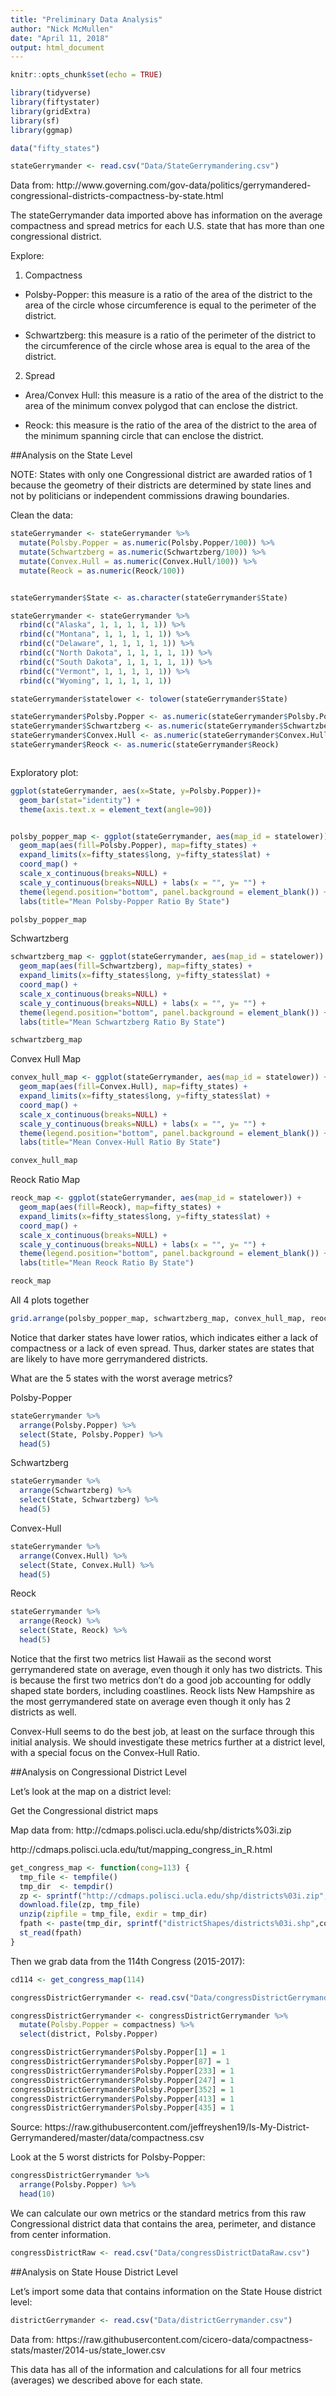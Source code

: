 ```yaml
---
title: "Preliminary Data Analysis"
author: "Nick McMullen"
date: "April 11, 2018"
output: html_document
---
```


```r
knitr::opts_chunk$set(echo = TRUE)
```

```r

library(tidyverse)
library(fiftystater)
library(gridExtra)
library(sf)
library(ggmap)

data("fifty_states")

stateGerrymander <- read.csv("Data/StateGerrymandering.csv")

```

Data from: http://www.governing.com/gov-data/politics/gerrymandered-congressional-districts-compactness-by-state.html

The stateGerrymander data imported above has information on the average compactness and spread metrics for each U.S. state that has more than one congressional district. 


Explore:

1. Compactness

- Polsby-Popper: this measure is a ratio of the area of the district to the area of the circle whose circumference is equal to the perimeter of the district. 


- Schwartzberg: this measure is a ratio of the perimeter of the district to the circumference of the circle whose area is equal to the area of the district. 

2. Spread

- Area/Convex Hull: this measure is a ratio of the area of the district to the area of the minimum convex polygod that can enclose the district.

- Reock: this measure is the ratio of the area of the district to the area of the minimum spanning circle that can enclose the district. 


##Analysis on the State Level 

NOTE: States with only one Congressional district are awarded ratios of 1 because the geometry of their districts are determined by state lines and not by politicians or independent commissions drawing boundaries. 

Clean the data:

```r

stateGerrymander <- stateGerrymander %>%
  mutate(Polsby.Popper = as.numeric(Polsby.Popper/100)) %>%
  mutate(Schwartzberg = as.numeric(Schwartzberg/100)) %>%
  mutate(Convex.Hull = as.numeric(Convex.Hull/100)) %>%
  mutate(Reock = as.numeric(Reock/100)) 


stateGerrymander$State <- as.character(stateGerrymander$State)

stateGerrymander <- stateGerrymander %>%
  rbind(c("Alaska", 1, 1, 1, 1, 1)) %>%
  rbind(c("Montana", 1, 1, 1, 1, 1)) %>%
  rbind(c("Delaware", 1, 1, 1, 1, 1)) %>%
  rbind(c("North Dakota", 1, 1, 1, 1, 1)) %>%
  rbind(c("South Dakota", 1, 1, 1, 1, 1)) %>%
  rbind(c("Vermont", 1, 1, 1, 1, 1)) %>%
  rbind(c("Wyoming", 1, 1, 1, 1, 1)) 

stateGerrymander$statelower <- tolower(stateGerrymander$State)

stateGerrymander$Polsby.Popper <- as.numeric(stateGerrymander$Polsby.Popper)
stateGerrymander$Schwartzberg <- as.numeric(stateGerrymander$Schwartzberg)
stateGerrymander$Convex.Hull <- as.numeric(stateGerrymander$Convex.Hull)
stateGerrymander$Reock <- as.numeric(stateGerrymander$Reock)



```


Exploratory plot:

```r

ggplot(stateGerrymander, aes(x=State, y=Polsby.Popper))+ 
  geom_bar(stat="identity") + 
  theme(axis.text.x = element_text(angle=90))


polsby_popper_map <- ggplot(stateGerrymander, aes(map_id = statelower)) + 
  geom_map(aes(fill=Polsby.Popper), map=fifty_states) + 
  expand_limits(x=fifty_states$long, y=fifty_states$lat) + 
  coord_map() + 
  scale_x_continuous(breaks=NULL) + 
  scale_y_continuous(breaks=NULL) + labs(x = "", y= "") + 
  theme(legend.position="bottom", panel.background = element_blank()) + 
  labs(title="Mean Polsby-Popper Ratio By State")

polsby_popper_map


```


Schwartzberg

```r

schwartzberg_map <- ggplot(stateGerrymander, aes(map_id = statelower)) + 
  geom_map(aes(fill=Schwartzberg), map=fifty_states) + 
  expand_limits(x=fifty_states$long, y=fifty_states$lat) + 
  coord_map() + 
  scale_x_continuous(breaks=NULL) + 
  scale_y_continuous(breaks=NULL) + labs(x = "", y= "") + 
  theme(legend.position="bottom", panel.background = element_blank()) + 
  labs(title="Mean Schwartzberg Ratio By State")

schwartzberg_map

```


Convex Hull Map

```r

convex_hull_map <- ggplot(stateGerrymander, aes(map_id = statelower)) + 
  geom_map(aes(fill=Convex.Hull), map=fifty_states) + 
  expand_limits(x=fifty_states$long, y=fifty_states$lat) + 
  coord_map() + 
  scale_x_continuous(breaks=NULL) + 
  scale_y_continuous(breaks=NULL) + labs(x = "", y= "") + 
  theme(legend.position="bottom", panel.background = element_blank()) + 
  labs(title="Mean Convex-Hull Ratio By State")

convex_hull_map

```


Reock Ratio Map

```r

reock_map <- ggplot(stateGerrymander, aes(map_id = statelower)) + 
  geom_map(aes(fill=Reock), map=fifty_states) + 
  expand_limits(x=fifty_states$long, y=fifty_states$lat) + 
  coord_map() + 
  scale_x_continuous(breaks=NULL) + 
  scale_y_continuous(breaks=NULL) + labs(x = "", y= "") + 
  theme(legend.position="bottom", panel.background = element_blank()) + 
  labs(title="Mean Reock Ratio By State")

reock_map

```


All 4 plots together

```r

grid.arrange(polsby_popper_map, schwartzberg_map, convex_hull_map, reock_map, nrow=2)

```



Notice that darker states have lower ratios, which indicates either a lack of compactness or a lack of even spread. Thus, darker states are states that are likely to have more gerrymandered districts. 

What are the 5 states with the worst average metrics?

Polsby-Popper

```r

stateGerrymander %>%
  arrange(Polsby.Popper) %>%
  select(State, Polsby.Popper) %>%
  head(5)

```

Schwartzberg

```r

stateGerrymander %>%
  arrange(Schwartzberg) %>%
  select(State, Schwartzberg) %>%
  head(5)

```

Convex-Hull

```r

stateGerrymander %>%
  arrange(Convex.Hull) %>%
  select(State, Convex.Hull) %>%
  head(5)

```

Reock

```r

stateGerrymander %>%
  arrange(Reock) %>%
  select(State, Reock) %>%
  head(5)

```


Notice that the first two metrics list Hawaii as the second worst gerrymandered state on average, even though it only has two districts. This is because the first two metrics don't do a good job accounting for oddly shaped state borders, including coastlines. Reock lists New Hampshire as the most gerrymandered state on average even though it only has 2 districts as well. 

Convex-Hull seems to do the best job, at least on the surface through this initial analysis. We should investigate these metrics further at a district level, with a special focus on the Convex-Hull Ratio. 


##Analysis on Congressional District Level

Let's look at the map on a district level:

Get the Congressional district maps

Map data from: http://cdmaps.polisci.ucla.edu/shp/districts%03i.zip

http://cdmaps.polisci.ucla.edu/tut/mapping_congress_in_R.html


```r

get_congress_map <- function(cong=113) {
  tmp_file <- tempfile()
  tmp_dir  <- tempdir()
  zp <- sprintf("http://cdmaps.polisci.ucla.edu/shp/districts%03i.zip",cong)
  download.file(zp, tmp_file)
  unzip(zipfile = tmp_file, exdir = tmp_dir)
  fpath <- paste(tmp_dir, sprintf("districtShapes/districts%03i.shp",cong), sep = "/")
  st_read(fpath)
}

```

Then we grab data from the 114th Congress (2015-2017):

```r

cd114 <- get_congress_map(114)

```


```r

congressDistrictGerrymander <- read.csv("Data/congressDistrictGerrymander.csv")

congressDistrictGerrymander <- congressDistrictGerrymander %>%
  mutate(Polsby.Popper = compactness) %>%
  select(district, Polsby.Popper) 

congressDistrictGerrymander$Polsby.Popper[1] = 1
congressDistrictGerrymander$Polsby.Popper[87] = 1
congressDistrictGerrymander$Polsby.Popper[233] = 1
congressDistrictGerrymander$Polsby.Popper[247] = 1
congressDistrictGerrymander$Polsby.Popper[352] = 1
congressDistrictGerrymander$Polsby.Popper[413] = 1
congressDistrictGerrymander$Polsby.Popper[435] = 1


```

Source: https://raw.githubusercontent.com/jeffreyshen19/Is-My-District-Gerrymandered/master/data/compactness.csv


Look at the 5 worst districts for Polsby-Popper:

```r

congressDistrictGerrymander %>%
  arrange(Polsby.Popper) %>%
  head(10)

```



We can calculate our own metrics or the standard metrics from this raw Congressional district data that contains the area, perimeter, and distance from center information. 

```r

congressDistrictRaw <- read.csv("Data/congressDistrictDataRaw.csv")

```



##Analysis on State House District Level


Let's import some data that contains information on the State House district level:

```r

districtGerrymander <- read.csv("Data/districtGerrymander.csv")

```

Data from: https://raw.githubusercontent.com/cicero-data/compactness-stats/master/2014-us/state_lower.csv

This data has all of the information and calculations for all four metrics (averages) we described above for each state. 














